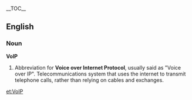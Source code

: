 {{wikipediapar|Voice over IP}}
__TOC__
==English==
===Noun===
'''VoIP'''
#Abbreviation for '''Voice over Internet Protocol''', usually said as "Voice over IP".  Telecommunications system that uses the internet to transmit telephone calls, rather than relying on cables and exchanges.

[[et:VoIP]]